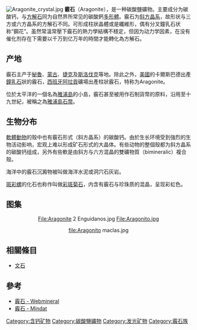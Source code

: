 {{tone|time=2009-07-12T04:53:16+00:00}}
{{Infobox mineral
| name        = 霰石
| category    = 碳酸鹽
| boxwidth    = 
| boxbgcolor  = 
| image       = Aragonite Salsigne France.jpg
| imagesize   = 250
| formula     = [[碳酸鈣|碳酸鈣]] - CaCO<sub>3</sub>
| caption     = 
| molweight   = 100.09
| color       = 無色、白、灰、淡黃色等
| habit       = 呈長柱狀延c軸生長
| system      = [[斜方晶系|斜方晶系]]
| cleavage    = {010}清楚解理
| fracture    = 貝殼狀
| tenacity    = 易脆
| mohs        = 3.5 - 4
| luster      = 玻璃光澤
| streak      = 白色
| density     = 2.93 - 2.95
| gravity     = 
| melt        = 
| solubility  = 
| diaphaneity = 透明至半透明
| other       = 
| var1 = 鉛霰石 | var1text = 含碳酸鉛之霰石，產於波蘭<ref name=nmns>[http://digimuse.nmns.edu.tw/Demo_2011/NewModule.aspx?ObjectId=0b000001800331a6&ParentID=0b000001800331a6&Type=&Part=&Domain=gg&Field=m0&Language=CHI 自然與人文數位博物館]</ref>
}}

[[File:Aragonite_crystal.jpg|thumb]]
'''霰石'''（Aragonite），是一种碳酸鹽礦物。主要成分为碳酸钙，与[[方解石|方解石]]同为自然界所常见的碳酸鈣[[多形體|多形體]]。霰石为[[斜方晶系|斜方晶系]]，故形状与三方或六方晶系的方解石不同。可形成柱狀晶體或是纖維形，偶有分叉鐘乳石状称“鋼花”。虽然常溫常壓下霰石的熱力學結構不穩定，但因为动力学因素，在没有催化剂存在下需要以千万到亿万年的時間才能轉化為方解石。 

== 产地 ==
霰石主产于[[秘魯|秘魯]]、[[蒙古|蒙古]]、[[捷克|捷克]]及[[斯洛伐克|斯洛伐克]]等地。除此之外，[[美國|美國]]的卡爾斯巴德出產[[鐘乳石|鐘乳石]]狀的霰石，[[西班牙|西班牙]][[阿拉貢|阿拉貢]]礦場出產柱狀霰石，特称为Aragonite。 

位於太平洋的一個名為[[雅浦島|雅浦島]]的小島，霰石甚至被用作石制貨幣的原料，沿用至十九世紀，被稱之為[[雅浦島石幣|雅浦島石幣]]。 

== 生物分布 ==
[[軟體動物|軟體動物]]的殼中也有霰石形式（斜方晶系）的碳酸钙。由於生长环境受到強烈的生物活动影响，宏观上难以形成矿石形式的大晶体。有些动物的整個殼都为斜方晶系的碳酸钙组成，另外有些軟是由斜方与六方混晶的雙礦物質（bimineralic）複合殼。 

海洋中的霰石沉澱物被叫做海洋水泥或洞穴石灰岩。

[[斑彩螺|斑彩螺]]的化石也称作叫做[[彩斑菊石|彩斑菊石]]，内含有霰石与珍珠质的混晶，呈现彩虹色。

== 图集 ==
<center>
<gallery>
File:Aragonite 2 Enguidanos.jpg
File:Aragonito.jpg

file:Aragonito maclas.jpg
</gallery>
</center>

== 相關條目 ==
* [[文石|文石]]

== 參考 ==
* [http://webmineral.com/data/Aragonite.shtml 霰石 - Webmineral] {{Wayback|url=http://webmineral.com/data/Aragonite.shtml |date=20180703221139 }}
* [http://www.mindat.org/min-307.html 霰石 - Mindat] {{Wayback|url=http://www.mindat.org/min-307.html |date=20171128174455 }}

[[Category:含钙矿物|Category:含钙矿物]]
[[Category:碳酸鹽礦物|Category:碳酸鹽礦物]]
[[Category:发光矿物|Category:发光矿物]]
[[Category:霰石族|Category:霰石族]]